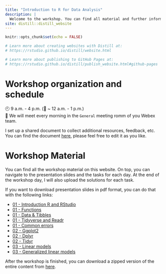 ```yaml
---
title: "Introduction to R for Data Analysis"
description: |
  Welcome to the workshop. You can find all material and further information this website.
site: distill::distill_website
---
```


```r
knitr::opts_chunk$set(echo = FALSE)

# Learn more about creating websites with Distill at:
# https://rstudio.github.io/distill/website.html

# Learn more about publishing to GitHub Pages at:
# https://rstudio.github.io/distill/publish_website.html#github-pages

```

# Workshop organization and schedule

🕘 9 a.m. - 4 p.m. (🥪 ~ 12 a.m. - 1 p.m.)<br>
📍 We will meet every morning in the `General` meeting romm of you Webex team.

I set up a shared document to collect additional resources, feedback, etc.
You can find the document [here](https://hackmd.io/@selinaZitrone/r12pL71C_/edit), please feel free to edit it as you like.


# Workshop Material

You can find all the workshop material on this website.
On top, you can navigate to the presentation slides and the tasks for each day.
At the end of the workshop day, I will also upload the solutions for each task.

If you want to download presentation slides in pdf format, you can do that with the following links:

- <a href="./slides/01_01_Intro_RStudio_R.pdf" download> 01 - Introduction R and RStudio</a>
- <a href="./slides/01_02_Functions.pdf" download>01 - Functions</a>
- <a href="./slides/01_03_tibbles_short.pdf" download>01 - Data & Tibbles</a>
- <a href="./slides/01_04_readr.pdf" download>01 - Tidyverse and Readr</a>
- <a href="./slides/01_05_common_errors.pdf" download>01 - Common errors</a>
- <a href="./slides/02_01_tidyverse_ggplot.pdf" download>02 - Ggplot2</a>
- <a href="./slides/02_02_dplyr.pdf" download>02 - Dplyr</a>
- <a href="./slides/02_03_tidyr.pdf" download>02 - Tidyr</a>
- <a href="./slides/03_01_linear_models.pdf" download>03 - Linear models</a>
- <a href="./slides/03_02_glm.pdf" download>03 - Generalized linear models</a>




After the workshop is finished, you can download a zipped version of the entire content from [here](download_material_blank.html).





